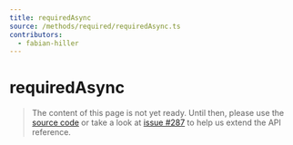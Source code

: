 ```yaml
---
title: requiredAsync
source: /methods/required/requiredAsync.ts
contributors:
  - fabian-hiller
---
```


# requiredAsync

> The content of this page is not yet ready. Until then, please use the [source code](https://github.com/fabian-hiller/valibot/blob/main/library/src/methods/required/requiredAsync.ts) or take a look at [issue #287](https://github.com/fabian-hiller/valibot/issues/287) to help us extend the API reference.
